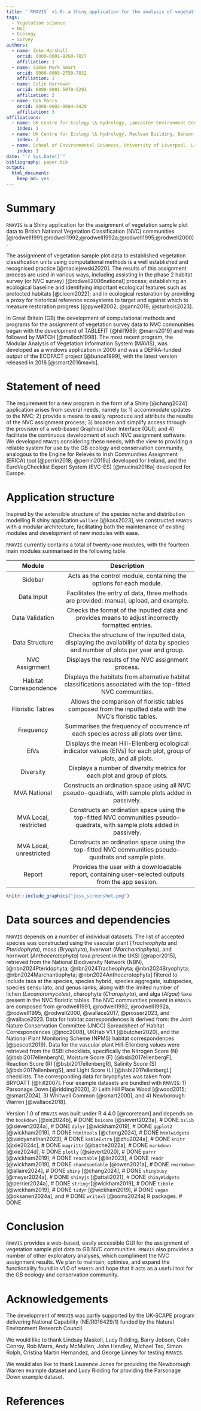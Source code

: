 ```yaml
---
title: '`RMAVIS` v1.0: a Shiny application for the analysis of vegetation survey data and assignment to GB NVC communities.'
tags:
  - Vegetation science
  - NVC
  - Ecology
  - Survey
authors:
  - name: Zeke Marshall
    orcid: 0000-0001-9260-7827
    affiliation: 1
  - name: Simon Mark Smart
    orcid: 0000-0003-2750-7832
    affiliation: 1
  - name: Colin Harrower
    orcid: 0000-0001-5070-5293
    affiliation: 2
  - name: Rob Marrs
    orcid: 0000-0002-0664-9420
    affiliation: 3
affiliations:
  - name: UK Centre for Ecology \& Hydrology, Lancaster Environment Centre, Library Avenue, Bailrigg, Lancaster, LA1 4AP, United Kingdom
    index: 1
  - name: UK Centre for Ecology \& Hydrology, Maclean Building, Benson Lane, Crowmarsh Gifford, Wallingford, Oxfordshire, OX10 8BB, United Kingdom
    index: 2
  - name: School of Environmental Sciences, University of Liverpool, Liverpool, L69 3GP, UK
    index: 3
date: "`r Sys.Date()`"
bibliography: paper.bib
output:
  html_document:
    keep_md: yes
---
```

  
# Summary

`RMAVIS` is a Shiny application for the assignment of vegetation sample
plot data to British National Vegetation Classification (NVC) 
communities [@rodwell1991;@rodwell1992;@rodwell1992a;@rodwell1995;@rodwell2000].

The assignment of vegetation sample plot data to established vegetation 
classification units using computational methods is a well established and 
recognised practice [@maciejewski2020]. 
The results of this assignment process are used in various ways, 
including assisting in the phase 2 habitat survey
(or NVC survey) [@rodwell2006national] process; 
establishing an ecological baseline and identifying important ecological 
features such as protected habitats [@cieem2022]; 
and in ecological restoration by providing a proxy for historical reference 
ecosystems to target and against which to measure restoration progress 
[@pywell2002; @gann2019; @sturbois2023].

In Great Britain (GB) the development of computational methods and programs 
for the assignment of vegetation survey data to NVC communities began with the 
development of TABLEFIT [@hill1989; @marrs2019] and was followed by MATCH 
[@malloch1998].
The most recent program, the Modular Analysis of Vegetation Information System 
(MAVIS), was developed as a windows application in 2000 and was a DEFRA-funded
output of the ECOFACT project [@bunce1999], with the latest version released in 
2016 [@smart2016mavis].


# Statement of need

The requirement for a new program in the form of a Shiny [@chang2024] 
application arises from several needs, namely to: 
1) accommodate updates to the NVC;
2) provide a means to easily reproduce and attribute the results of the NVC
assignment process;
3) broaden and simplify access through the provision of a web-based Graphical 
User Interface (GUI);
and
4) facilitate the continuous development of such NVC assignment software.
We developed `RMAVIS` considering these needs, with the view to providing
a reliable system for use by the GB ecology and conservation community, 
analogous to the Engine for Relevés to Irish Communities Assignment (ERICA)
tool [@perrin2018; @perrin2019a] developed for Ireland, and the EuroVegChecklist
Expert System (EVC-ES) [@mucina2016a] developed for Europe.

# Application structure

Inspired by the extensible structure of the species niche and distribution 
modelling R shiny application `wallace` [@kass2023], we constructed `RMAVIS` 
with a modular architecture, facilitating both the maintenance of existing 
modules and development of new modules with ease.

`RMAVIS` currently contains a total of twenty-one modules, with the fourteen main 
modules summarised in the following table.

|        **Module**       |                                                          **Description**                                                          |
|:-----------------------:|:---------------------------------------------------------------------------------------------------------------------------------:|
|         Sidebar         |                                Acts as the control module, containing the options for each module.                                |
|        Data Input       |                      Facilitates the entry of data, three methods are provided: manual, upload, and example.                      |
|     Data Validation     |                 Checks the format of the inputted data and provides means to adjust incorrectly formatted entries.                |
|      Data Structure     | Checks the structure of the inputted data, displaying the availability of data by species and number of plots per year and group. |
|      NVC Assignment     |                                        Displays the results of the NVC assignment process.                                        |
|  Habitat Correspondence |           Displays the habitats from alternative habitat classifications associated with the top-fitted NVC communities.          |
|     Floristic Tables    |             Allows the comparison of floristic tables composed from the inputted data with the NVC's floristic tables.            |
|        Frequency        |                         Summarises the frequency of occurrence of each species across all plots over time.                        |
|           EIVs          |         Displays the mean Hill-Ellenberg ecological indicator values (EIVs) for each plot, group of plots, and all plots.         |
|        Diversity        |                              Displays a number of diversity metrics for each plot and group of plots.                             |
|       MVA National      |                Constructs an ordination space using all NVC pseudo-quadrats, with sample plots added in passively.                |
|  MVA Local, restricted  |     Constructs an ordination space using the top-fitted NVC communities pseudo-quadrats, with sample plots added in passively.    |
| MVA Local, unrestricted |               Constructs an ordination space using the top-fitted NVC communities pseudo-quadrats and sample plots.               |
|          Report         |                Provides the user with a downloadable report, containing user-selected outputs from the app session.               |



```r
knitr::include_graphics("joss_screenshot.png") 
``` 

# Data sources and dependencies

`RMAVIS` depends on a number of individual datasets.
The list of accepted species was constructed using 
the vascular plant (*Tracheophyta* and *Pteridophyta*), moss (*Bryophyta*), 
liverwort (*Marchantiophyta*), and hornwort (*Anthocerotophyta*) taxa present in 
the UKSI [@raper2015], retrieved from the National Biodiversity Network (NBN), 
[@nbn2024Pteridophyta; @nbn2024Tracheophyta; @nbn2024Bryophyta; 
@nbn2024Marchantiophyta; @nbn2024Anthocerotophyta] filtered to 
include taxa at the species, species hybrid, species aggregate, subspecies, 
species sensu lato, and genus ranks; 
along with  the limited number of lichen (*Lecanoromycetes*), 
charophyte (*Charophyta*), and alga (*Algae*) taxa present in the NVC floristic 
tables.
The NVC communities present in `RMAVIS` are composed from @rodwell1991, 
@rodwell1992, @rodwell1992a, @rodwell1995, @rodwell2000, 
@wallace2017, @prosser2023, and @wallace2023.
Data for habitat correspondences is derived from: 
the Joint Nature Conservation Committee (JNCC) Spreadsheet of Habitat 
Correspondences [@jncc2008],
UKHab V1.1 [@butcher2020], and
the National Plant Monitoring Scheme (NPMS) habitat correspondences
[@pescott2019].
Data for the vascular plant Hill-Ellenberg values were retrieved from the
BSBI checklists, specifically the Nitrogen Score (N)
[@bsbi2017ellenbergN], Moisture Score (F) [@bsbi2017ellenbergF],
Reaction Score (R) [@bsbi2017ellenbergR], Salinity Score (S)
[@bsbi2017ellenbergS], and Light Score (L) [@bsbi2017ellenbergL] checklists. 
The corresponding data for bryophytes was taken from BRYOATT [@hill2007].
Four example datasets are bundled with `RMAVIS`: 
1) Parsonage Down [@ridding2020],
2) Leith Hill Place Wood [@wood2015; @smart2024],
3) Whitwell Common [@smart2000],
and
4) Newborough Warren [@wallace2018].

Version 1.0 of `RMAVIS` was built under R 4.4.0 [@rcoreteam] and depends on the 
`bookdown` [@xie2024b], # DONE
`bsicons` [@sievert2023a], # DONE
`bslib` [@sievert2024a], # DONE
`dplyr` [@wickham2019], # DONE
`ggplot2` [@wickham2019], # DONE
`htmltools` [@cheng2024], # DONE
`htmlwidgets` [@vaidyanathan2023], # DONE
`kableExtra` [@zhu2024a], # DONE
`knitr` [@xie2024c], # DONE
`magrittr` [@bache2022a], # DONE
`markdown` [@xie2024d], # DONE
`plotly` [@sievert2020], # DONE
`purrr` [@wickham2019], # DONE
`reactable` [@lin2023], # DONE
`readr` [@wickham2019], # DONE
`rhandsontable` [@owen2021a], # DONE
`rmarkdown` [@allaire2024], # DONE
`shiny` [@chang2024], # DONE
`shinybusy` [@meyer2024a], # DONE
`shinyjs` [@attali2021], # DONE
`shinyWidgets` [@perrier2024a], # DONE
`stringr`[@wickham2019], # DONE
`tibble` [@wickham2019], # DONE
`tidyr` [@wickham2019], # DONE
`vegan` [@oksanen2024a], and # DONE
`writexl` [@ooms2024a] R packages.  # DONE

# Conclusion

`RMAVIS` provides a web-based, easily accessible GUI for the assignment of
vegetation sample plot data to GB NVC communities. 
`RMAVIS` also provides a number of other exploratory analyses, 
which compliment the NVC assignment results.
We plan to maintain, optimise, and expand the functionality found in v1.0 of 
`RMAVIS` and hope that it acts as a useful tool for the GB ecology and 
conservation community.

# Acknowledgements

The development of `RMAVIS` was partly supported by the UK‐SCAPE program 
delivering National Capability (NE/R016429/1) funded by the Natural Environment 
Research Council.

We would like to thank
Lindsay Maskell,
Lucy Ridding,
Barry Jobson,
Colin Conroy,
Rob Marrs,
Andy McMullen,
John Handley,
Michael Tso,
Simon Rolph,
Cristina Martin Hernandez,
and
George Linney
for testing `RMAVIS`.

We would also like to thank Laurence Jones for providing the Newborough
Warren example dataset and Lucy Ridding for providing the Parsonage Down
example dataset.

# References